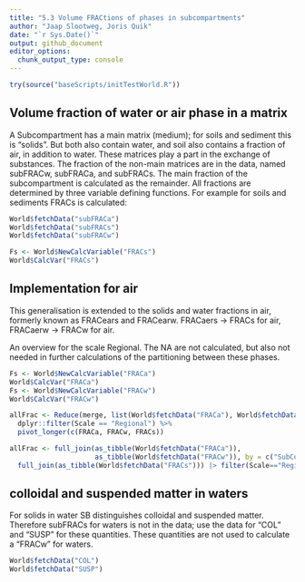 ```yaml
---
title: "5.3 Volume FRACtions of phases in subcompartments"
author: "Jaap Slootweg, Joris Quik"
date: "`r Sys.Date()`"
output: github_document
editor_options: 
  chunk_output_type: console
---
```



```r

try(source("baseScripts/initTestWorld.R"))

```

## Volume fraction of water or air phase in a matrix
A Subcompartment has a main matrix (medium); for soils and sediment this is "solids". But both also contain water, and soil also contains a fraction of air, in addition to water. These matrices play a part in the exchange of substances. The fraction of the non-main matrices are in the data, named subFRACw, subFRACa, and subFRACs. The main fraction of the subcompartment is calculated as the remainder. All fractions are determined by three variable defining functions. For example for soils and sediments FRACs is calculated:


```r

World$fetchData("subFRACa")
World$fetchData("subFRACs")
World$fetchData("subFRACw")

Fs <- World$NewCalcVariable("FRACs")
World$CalcVar("FRACs")

```

## Implementation for air
This generalisation is extended to the solids and water fractions in air, formerly known as FRACears and FRACearw.
FRACaers -> FRACs for air, FRACaerw -> FRACw for air.

An overview for the scale Regional. The NA are not calculated, but also not needed in further calculations of the partitioning between these phases.

```r

Fs <- World$NewCalcVariable("FRACa")
World$CalcVar("FRACa")
Fs <- World$NewCalcVariable("FRACw")
World$CalcVar("FRACw")

allFrac <- Reduce(merge, list(World$fetchData("FRACa"), World$fetchData("FRACw"), World$fetchData("FRACs"))) %>%
  dplyr::filter(Scale == "Regional") %>%
  pivot_longer(c(FRACa, FRACw, FRACs))

allFrac <- full_join(as_tibble(World$fetchData("FRACa")),
                     as_tibble(World$fetchData("FRACw")), by = c("SubCompart","Scale")) |> 
  full_join(as_tibble(World$fetchData("FRACs"))) |> filter(Scale=="Regional") |> print()
```

## colloidal and suspended matter in waters
For solids in water SB distinguishes colloidal and suspended matter. Therefore subFRACs for waters is not in the data; use the data for "COL" and "SUSP" for these quantities. These quantities are not used to calculate a "FRACw" for waters.
```r
World$fetchData("COL")
World$fetchData("SUSP")
```

